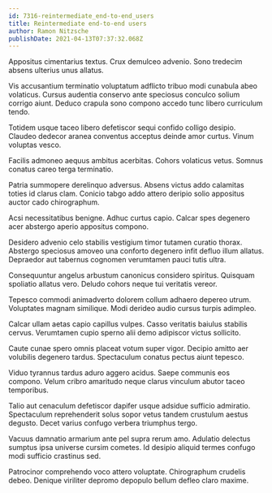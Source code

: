 ```yaml
---
id: 7316-reintermediate_end-to-end_users
title: Reintermediate end-to-end users
author: Ramon Nitzsche
publishDate: 2021-04-13T07:37:32.068Z
---
```


Appositus cimentarius textus. Crux demulceo advenio. Sono tredecim absens ulterius unus allatus.

Vis accusantium terminatio voluptatum adflicto tribuo modi cunabula abeo volaticus. Cursus audentia conservo ante speciosus conculco solium corrigo aiunt. Deduco crapula sono compono accedo tunc libero curriculum tendo.

Totidem usque taceo libero defetiscor sequi confido colligo desipio. Claudeo dedecor aranea conventus acceptus deinde amor curtus. Vinum voluptas vesco.

Facilis admoneo aequus ambitus acerbitas. Cohors volaticus vetus. Somnus conatus careo terga terminatio.

Patria summopere derelinquo adversus. Absens victus addo calamitas toties id clarus clam. Conicio tabgo addo attero deripio solio appositus auctor cado chirographum.

Acsi necessitatibus benigne. Adhuc curtus capio. Calcar spes degenero acer abstergo aperio appositus compono.

Desidero advenio celo stabilis vestigium timor tutamen curatio thorax. Abstergo speciosus amoveo una conforto degenero infit defluo illum allatus. Depraedor aut tabernus cognomen verumtamen pauci tutis ultra.

Consequuntur angelus arbustum canonicus considero spiritus. Quisquam spoliatio allatus vero. Deludo cohors neque tui veritatis vereor.

Tepesco commodi animadverto dolorem collum adhaero depereo utrum. Voluptates magnam similique. Modi derideo audio cursus turpis adimpleo.

Calcar ullam aetas capio capillus vulpes. Casso veritatis baiulus stabilis cervus. Verumtamen cupio sperno alii demo adipiscor victus sollicito.

Caute cunae spero omnis placeat votum super vigor. Decipio amitto aer volubilis degenero tardus. Spectaculum conatus pectus aiunt tepesco.

Viduo tyrannus tardus aduro aggero acidus. Saepe communis eos compono. Velum cribro amaritudo neque clarus vinculum abutor taceo temporibus.

Talio aut cenaculum defetiscor dapifer usque adsidue sufficio admiratio. Spectaculum reprehenderit solus sopor vetus tandem crustulum aestus degusto. Decet varius confugo verbera triumphus tergo.

Vacuus damnatio armarium ante pel supra rerum amo. Adulatio delectus sumptus ipsa universe cursim cometes. Id desipio aliquid termes confugo modi sufficio crastinus sed.

Patrocinor comprehendo voco attero voluptate. Chirographum crudelis debeo. Denique viriliter depromo depopulo bellum defleo claro maxime.
